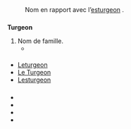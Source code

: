== {{langue|fr}} ==

=== {{S|étymologie}} ===
: Nom en rapport avec l’[[esturgeon]] {{R:Tosti|Turgeon}}.

=== {{S|nom de famille|fr}} ===
'''Turgeon''' {{pron|tyʁ.ʒɔ̃|fr}}
# Nom de famille.
#* {{ébauche-exe|fr}}

==== {{S|apparentés}} ====
* [[Leturgeon]]
* [[Le Turgeon]]
* [[Lesturgeon]]

==== {{S|traductions}} ====
{{trad-début}}
{{trad-fin}}

=== {{S|références}} ===
<references/>

=== {{S|voir aussi}} ===
* {{WP}}
* {{Géopatro}}
* {{Familienaam}}
* {{Nomdefamille.eu}}

